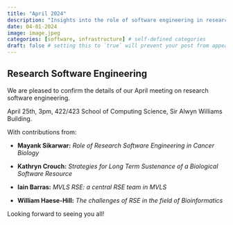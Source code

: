 ```yaml
---
title: "April 2024"
description: "Insights into the role of software engineering in research"
date: 04-01-2024
image: image.jpeg
categories: [software, infrastructure] # self-defined categories
draft: false # setting this to `true` will prevent your post from appearing on your listing page until you're ready!
---
```


## Research Software Engineering 

We are pleased to confirm the details of our April meeting on research software engineering.

April 25th, 3pm, 422/423 School of Computing Science, Sir Alwyn Williams Building.

With contributions from:

-   **Mayank Sikarwar:** *Role of Research Software Engineering in Cancer Biology*

-   **Kathryn Crouch:** *Strategies for Long Term Sustenance of a Biological Software Resource*

-   **Iain Barras:** *MVLS RSE: a central RSE team in MVLS*

-   **William Haese-Hill:** *The challenges of RSE in the field of Bioinformatics*

Looking forward to seeing you all! 
